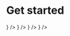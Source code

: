 
# Get started


<div className="grid grid-cols-3 gap-2">
  <Card
    title="SVG"
    href="/integrations/svg"
    icon={<img alt="SVG" width="20px" src="https://cdn.svgporn.com/logos/svg.svg" />}
  />
  <Card
    title="React"
    href="/integrations/react"
    icon={<img alt="React" width="20px" src="https://cdn.svgporn.com/logos/react.svg" />}
  />
  <Card
    title="Vue"
    href="/integrations/vue"
    icon={<img alt="Vue" width="20px" src="https://cdn.svgporn.com/logos/vue.svg" />}
  />
  <Card
    title="Svelte"
    href="/integrations/svelte"
    icon={<img alt="Svelte" width="20px" src="https://cdn.svgporn.com/logos/svelte-icon.svg" />}
  />
</div>
